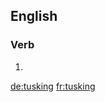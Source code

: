 ==English==

===Verb===
{{head|en}}

# {{present participle of|tusk}}

[[de:tusking]]
[[fr:tusking]]